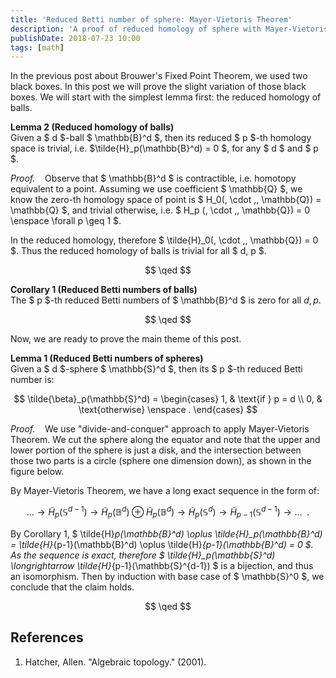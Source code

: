 ```yaml
---
title: 'Reduced Betti number of sphere: Mayer-Vietoris Theorem'
description: 'A proof of reduced homology of sphere with Mayer-Vietoris sequence.'
publishDate: 2018-07-23 10:00
tags: [math]
---
```



In the previous post about Brouwer's Fixed Point Theorem, we used two black boxes. In this post we will prove the slight variation of those black boxes. We will start with the simplest lemma first: the reduced homology of balls.

**Lemma 2 (Reduced homology of balls)**  
Given a $ d $-ball $ \mathbb{B}^d $, then its reduced $ p $-th homology space is trivial, i.e. $\tilde{H}\_p(\mathbb{B}^d) = 0 $, for any $ d $ and $ p $.

_Proof._ &nbsp;&nbsp; Observe that $ \mathbb{B}^d $ is contractible, i.e. homotopy equivalent to a point. Assuming we use coefficient $ \mathbb{Q} $, we know the zero-th homology space of point is $ H_0(\, \cdot \,, \mathbb{Q}) = \mathbb{Q} $, and trivial otherwise, i.e. $ H_p (\, \cdot \,, \mathbb{Q}) = 0 \enspace \forall p \geq 1 $.

In the reduced homology, therefore $ \tilde{H}\_0(\, \cdot \,, \mathbb{Q}) = 0 $. Thus the reduced homology of balls is trivial for all $ d, p $.

$$
\qed
$$

**Corollary 1 (Reduced Betti numbers of balls)**  
The $ p $-th reduced Betti numbers of $ \mathbb{B}^d $ is zero for all $d, p$.

$$
\qed
$$

Now, we are ready to prove the main theme of this post.

**Lemma 1 (Reduced Betti numbers of spheres)**  
Given a $ d $-sphere $ \mathbb{S}^d $, then its $ p $-th reduced Betti number is:

$$
\tilde{\beta}_p(\mathbb{S}^d) = \begin{cases} 1, & \text{if } p = d \\ 0, & \text{otherwise} \enspace . \end{cases}
$$

_Proof._ &nbsp;&nbsp; We use "divide-and-conquer" approach to apply Mayer-Vietoris Theorem. We cut the sphere along the equator and note that the upper and lower portion of the sphere is just a disk, and the intersection between those two parts is a circle (sphere one dimension down), as shown in the figure below.

<BlogImage
  imagePath='/img/mayer-vietoris-sphere/sphere.svg'
  altText='Mayer-Vietoris on a sphere.'
/>

By Mayer-Vietoris Theorem, we have a long exact sequence in the form of:

$$
\dots \longrightarrow \tilde{H}_p(\mathbb{S}^{d-1}) \longrightarrow \tilde{H}_p(\mathbb{B}^d) \oplus \tilde{H}_p(\mathbb{B}^d) \longrightarrow \tilde{H}_p(\mathbb{S}^d) \longrightarrow \tilde{H}_{p-1}(\mathbb{S}^{d-1}) \longrightarrow \dots \enspace .
$$

By Corollary 1, $ \tilde{H}_p(\mathbb{B}^d) \oplus \tilde{H}\_p(\mathbb{B}^d) = \tilde{H}_{p-1}(\mathbb{B}^d) \oplus \tilde{H}_{p-1}(\mathbb{B}^d) = 0 $. As the sequence is exact, therefore $ \tilde{H}\_p(\mathbb{S}^d) \longrightarrow \tilde{H}_{p-1}(\mathbb{S}^{d-1}) $ is a bijection, and thus an isomorphism. Then by induction with base case of $ \mathbb{S}^0 $, we conclude that the claim holds.

$$
\qed
$$

## References

1. Hatcher, Allen. "Algebraic topology." (2001).
